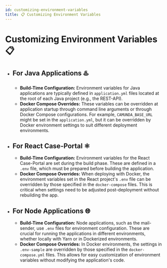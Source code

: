 ```yaml
---
id: customizing-environment-variables
title: 📋 Customizing Environment Variables
---
```


# Customizing Environment Variables 📋

- ## For Java Applications ♨️
    - **Build-Time Configuration:** Environment variables for Java applications are typically defined in `application.yml` files located at the root of each Java project (e.g., the REST-API).
    - **Docker Compose Overrides:** These variables can be overridden at application startup through command line arguments or through Docker Compose configurations. For example, `CAMUNDA_BASE_URL` might be set in the `application.yml`, but it can be overridden by Docker environment settings to suit different deployment environments.
- ## For React Case-Portal ⚛️
    - **Build-Time Configuration:** Environment variables for the React Case-Portal are set during the build phase. These are defined in a `.env` file, which must be prepared before building the application.
    - **Docker Compose Overrides:** When deploying with Docker, the environment variables set in the React project's `.env` file can be overridden by those specified in the `docker-compose` files. This is critical when settings need to be adjusted post-deployment without rebuilding the app.
- ## For Node Applications 🌐
    - **Build-Time Configuration:** Node applications, such as the mail-sender, use `.env` files for environment configuration. These are crucial for running the applications in different environments, whether locally with Yarn or in Dockerized environments.
    - **Docker Compose Overrides:** In Docker environments, the settings in `.env-sample` are overridden by those specified in the `docker-compose.yml` files. This allows for easy customization of environment variables without modifying the application's code.